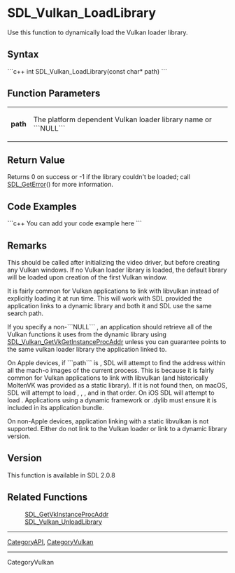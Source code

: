 <!-- pragma section-numbers off -->
<!-- pragma camelcase off -->

<!-- #*^*^*^*^*See http://wiki.libsdl.org/moin.cgi/SGFunctions for details on editing this page*^*^*^*^* -->


= SDL_Vulkan_LoadLibrary =
Use this function to dynamically load the Vulkan loader library.



== Syntax ==
```c++
int SDL_Vulkan_LoadLibrary(const char* path)
```


== Function Parameters ==
{|
|'''path'''
|The platform dependent Vulkan loader library name or ```NULL```
|}


== Return Value ==
Returns 0 on success or -1 if the library couldn't be loaded; call [[SDL_GetError]]() for more information.

== Code Examples ==
```c++
You can add your code example here
```

<!-- #Leave this section as-is unless you have a code example to put in.  In that case, replace You can add your code example here with your code example following the Style Guide instructions.  Leave the rest of the markup alone and delete this comment. -->


== Remarks ==

This should be called after initializing the video driver, but before creating any Vulkan windows. If no Vulkan loader library is loaded, the default library will be loaded upon creation of the first Vulkan window.

It is fairly common for Vulkan applications to link with libvulkan instead of explicitly loading it at run time. This will work with SDL provided the application links to a dynamic library and both it and SDL use the same search path.

If you specify a non-```NULL``` {{{path}}}, an application should retrieve all of the Vulkan functions it uses from the dynamic library using [[SDL_Vulkan_GetVkGetInstanceProcAddr]] unless you can guarantee {{{path}}} points to the same vulkan loader library the application linked to.

On Apple devices, if ```path``` is {{{NULL}}}, SDL will attempt to find the {{{vkGetInstanceProcAddr}}} address within all the mach-o images of the current process. This is because it is fairly common for Vulkan applications to link with libvulkan (and historically MoltenVK was provided as a static library). If it is not found then, on macOS, SDL will attempt to load {{{vulkan.framework/vulkan}}}, {{{libvulkan.1.dylib}}}, {{{MoltenVK.framework/MoltenVK}}}, and {{{libMoltenVK.dylib}}} in that order. On iOS SDL will attempt to load {{{libMoltenVK.dylib}}}. Applications using a dynamic framework or .dylib must ensure it is included in its application bundle.

On non-Apple devices, application linking with a static libvulkan is not supported. Either do not link to the Vulkan loader or link to a dynamic library version.

== Version ==
This function is available in SDL 2.0.8

== Related Functions ==
:[[SDL_GetVkInstanceProcAddr]]
:[[SDL_Vulkan_UnloadLibrary]]

----
[[CategoryAPI]], [[CategoryVulkan]]
----
CategoryVulkan
